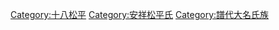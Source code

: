 [[Category:十八松平|Category:十八松平]]
[[Category:安祥松平氏‎|Category:安祥松平氏‎]]
[[Category:譜代大名氏族|Category:譜代大名氏族]]